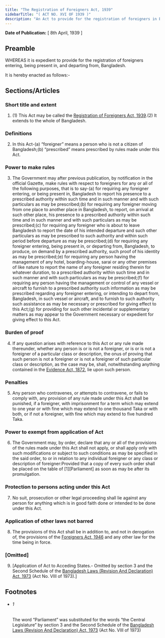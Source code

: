 ```yaml
---
title: "The Registration of Foreigners Act, 1939"
sidebarTitle: "( ACT NO. XVI OF 1939 )"
description: "An Act to provide for the registration of foreigners in Bangladesh. ♣"
---
```


**Date of Publication:** [ 8th April, 1939 ]

## Preamble

WHEREAS it is expedient to provide for the registration of foreigners entering, being present in, and departing from, Bangladesh.

It is hereby enacted as follows:-

## Sections/Articles

### Short title and extent

1. (1) This Act may be called the [Registration of Foreigners Act, 1939](/act-182.html "Registration of Foreigners Act, 1939").(2) It extends to the whole of Bangladesh.

### Definitions

2. In this Act-(a) “foreigner” means a person who is not a citizen of Bangladesh;(b) “prescribed” means prescribed by rules made under this Act.

### Power to make rules

3. The Government may after previous publication, by notification in the official Gazette, make rules with respect to foreigners for any or all of the following purposes, that is to say-(a) for requiring any foreigner entering, or being present in, Bangladesh to report his presence to a prescribed authority within such time and in such manner and with such particulars as may be prescribed;(b) for requiring any foreigner moving from one place to another place in Bangladesh, to report, on arrival at such other place, his presence to a prescribed authority within such time and in such manner and with such particulars as may be prescribed;(c) for requiring any foreigner who is about to leave Bangladesh to report the date of his intended departure and such other particulars as may be prescribed to such authority and within such period before departure as may be prescribed;(d) for requiring any foreigner entering, being present in, or departing from, Bangladesh, to produce, on demand by a prescribed authority, such proof of his identity as may be prescribed;(e) for requiring any person having the management of any hotel, boarding-house, sarai or any other premises of like nature to report the name of any foreigner residing therein for whatever duration, to a prescribed authority within such time and in such manner and with such particulars as may be prescribed;(f) for requiring any person having the management or control of any vessel or aircraft to furnish to a prescribed authority such information as may be prescribed regarding any foreigner entering, or intending to depart from, Bangladesh, in such vessel or aircraft, and to furnish to such authority such assistance as may be necessary or prescribed for giving effect to this Act;(g) for providing for such other incidental or supplementary matters as may appear to the Government necessary or expedient for giving effect to this Act.

### Burden of proof

4. If any question arises with reference to this Act or any rule made thereunder, whether any person is or is not a foreigner, or is or is not a foreigner of a particular class or description, the onus of proving that such person is not a foreigner or is not a foreigner of such particular class or description, as the case may be, shall, notwithstanding anything contained in the [Evidence Act, 1872](/act-24.html "Evidence Act, 1872"), lie upon such person.

### Penalties

5. Any person who contravenes, or attempts to contravene, or fails to comply with, any provision of any rule made under this Act shall be punished, if a foreigner, with imprisonment for a term which may extend to one year or with fine which may extend to one thousand Taka or with both, or if not a foreigner, with fine which may extend to five hundred Taka.

### Power to exempt from application of Act

6. The Government may, by order, declare that any or all of the provisions of the rules made under this Act shall not apply, or shall apply only with such modifications or subject to such conditions as may be specified in the said order, to or in relation to any individual foreigner or any class or description of foreigner:Provided that a copy of every such order shall be placed on the table of [1][Parliament] as soon as may be after its promulgation.

### Protection to persons acting under this Act

7. No suit, prosecution or other legal proceeding shall lie against any person for anything which is in good faith done or intended to be done under this Act.

### Application of other laws not barred

8. The provisions of this Act shall be in addition to, and not in derogation of, the provisions of the [Foreigners Act, 1946](/act-216.html "Foreigners Act, 1946") and any other law for the time being in force.

### [Omitted]

9. [Application of Act to Acceding States.- Omitted by section 3 and the Second Schedule of the [Bangladesh Laws (Revision And Declaration) Act, 1973](/act-430.html "Bangladesh Laws (Revision And Declaration) Act, 1973") (Act No. VIII of 1973).]

## Footnotes

- ###### 1

  The word “Parliament” was substituted for the words “the Central Legislature” by section 3 and the Second Schedule of the [Bangladesh Laws (Revision And Declaration) Act, 1973](/act-430.html "Bangladesh Laws (Revision And Declaration) Act, 1973") (Act No. VIII of 1973)
